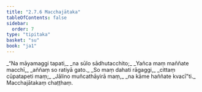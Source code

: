 ```yaml
---
title: "2.7.6 Macchajātaka"
tableOfContents: false
sidebar:
  order: 7
type: "tipitaka"
basket: "su"
book: "ja1"
---
```



<DynamicBreadcrumb />

<Division number="131" book="ja1" bookNo="22" page="219">

<Paragraph number="553" type="verses" book="ja1">
_“Na māyamaggi tapati,_  
_na sūlo sādhutacchito;_  
_Yañca maṃ maññate macchī,_  
_aññaṃ so ratiyā gato._  

</Paragraph>

</Division>
<Division number="132" book="ja1" bookNo="22" page="219">

<Paragraph number="554" type="verses" book="ja1">
_So maṃ dahati rāgaggi,_  
_cittaṃ cūpatapeti maṃ;_  
_Jālino muñcathāyirā maṃ,_  
_na kāme haññate kvacī”ti._  


</Paragraph>
</Division>

<Paragraph number="555" type="center" book="ja1">
Macchajātakaṃ chaṭṭhaṃ.
</Paragraph>